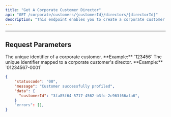 ```yaml
---
title: "Get A Corporate Customer Director"
api: "GET /corporate/customers/{customerId}/directors/{directorId}"
description: "This endpoint enables you to create a corporate customer profile"
---
```


---

## Request Parameters

<ParamField path="customerId" type="string" required>
	The unique identifier of a corporate customer. **Example:** `123456`
</ParamField>

<ParamField path="directorId" type="string" required>
	The unique identifier mapped to a corporate customer's director. **Example:**
	`01234567-0001`
</ParamField>

<ResponseExample>

```json
{
    "statuscode": "00",
    "message": "Customer successfully profiled",
    "data": {
      "customerId": "3fa85f64-5717-4562-b3fc-2c963f66afa6",
    }
    "errors": [],
}
```

</ResponseExample>
